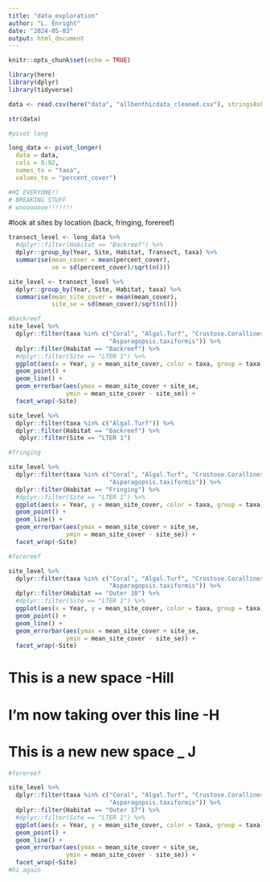 ```yaml
---
title: "data_exploration"
author: "L. Enright"
date: "2024-05-03"
output: html_document
---
```



```r
knitr::opts_chunk$set(echo = TRUE)

library(here)
library(dplyr)
library(tidyverse)

data <- read.csv(here("data", "allbenthicdata_cleaned.csv"), stringsAsFactors = F) # replacements don't work when strings are factors

str(data)

#pivot long 

long_data <- pivot_longer(
  data = data,
  cols = 8:92,
  names_to = "taxa",
  values_to = "percent_cover") 

#HI EVERYONE!! 
# BREAKING STUFF
# woooooooo!!!!!!!

```

#look at sites by location (back, fringing, forereef)
```r

transect_level <- long_data %>%
  #dplyr::filter(Habitat == "Backreef") %>%
  dplyr::group_by(Year, Site, Habitat, Transect, taxa) %>%
  summarise(mean_cover = mean(percent_cover), 
            se = sd(percent_cover)/sqrt(n()))

site_level <- transect_level %>%
  dplyr::group_by(Year, Site, Habitat, taxa) %>%
  summarise(mean_site_cover = mean(mean_cover), 
            site_se = sd(mean_cover)/sqrt(n()))

#backreef
site_level %>%
  dplyr::filter(taxa %in% c("Coral", "Algal.Turf", "Crustose.Corallines", "Lobophora.variegata", 
                            "Asparagopsis.taxiformis")) %>%
  dplyr::filter(Habitat == "Backreef") %>%
  #dplyr::filter(Site == "LTER 1") %>%
  ggplot(aes(x = Year, y = mean_site_cover, color = taxa, group = taxa)) +
  geom_point() +
  geom_line() +
  geom_errorbar(aes(ymax = mean_site_cover + site_se,
                ymin = mean_site_cover - site_se)) +
  facet_wrap(~Site)

site_level %>%
  dplyr::filter(taxa %in% c("Algal.Turf")) %>%
  dplyr::filter(Habitat == "Backreef") %>%
   dplyr::filter(Site == "LTER 1")
```

```r

#fringing 

site_level %>%
  dplyr::filter(taxa %in% c("Coral", "Algal.Turf", "Crustose.Corallines", "Lobophora.variegata", 
                            "Asparagopsis.taxiformis")) %>%
  dplyr::filter(Habitat == "Fringing") %>%
  #dplyr::filter(Site == "LTER 1") %>%
  ggplot(aes(x = Year, y = mean_site_cover, color = taxa, group = taxa)) +
  geom_point() +
  geom_line() +
  geom_errorbar(aes(ymax = mean_site_cover + site_se,
                ymin = mean_site_cover - site_se)) +
  facet_wrap(~Site)
```

```r

#forereef 

site_level %>%
  dplyr::filter(taxa %in% c("Coral", "Algal.Turf", "Crustose.Corallines", "Lobophora.variegata", 
                            "Asparagopsis.taxiformis")) %>%
  dplyr::filter(Habitat == "Outer 10") %>%
  #dplyr::filter(Site == "LTER 1") %>%
  ggplot(aes(x = Year, y = mean_site_cover, color = taxa, group = taxa)) +
  geom_point() +
  geom_line() +
  geom_errorbar(aes(ymax = mean_site_cover + site_se,
                ymin = mean_site_cover - site_se)) +
  facet_wrap(~Site)

```


# This is a new space -Hill
# I'm now taking over this line -H
# This is a new new space _ J


```r

#forereef 

site_level %>%
  dplyr::filter(taxa %in% c("Coral", "Algal.Turf", "Crustose.Corallines", "Lobophora.variegata", 
                            "Asparagopsis.taxiformis")) %>%
  dplyr::filter(Habitat == "Outer 17") %>%
  #dplyr::filter(Site == "LTER 1") %>%
  ggplot(aes(x = Year, y = mean_site_cover, color = taxa, group = taxa)) +
  geom_point() +
  geom_line() +
  geom_errorbar(aes(ymax = mean_site_cover + site_se,
                ymin = mean_site_cover - site_se)) +
  facet_wrap(~Site)
#hi again
```

